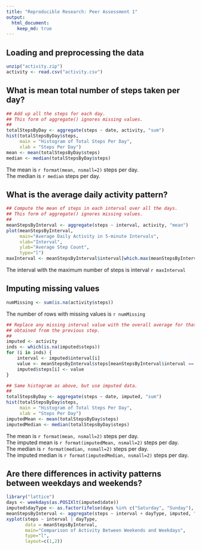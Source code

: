 ```yaml
---
title: "Reproducible Research: Peer Assessment 1"
output: 
  html_document:
    keep_md: true
---
```



## Loading and preprocessing the data
```r
unzip("activity.zip")
activity <- read.csv("activity.csv")
```

## What is mean total number of steps taken per day?
```r
## Add up all the steps for each day.
## This form of aggregate() ignores missing values.
##
totalStepsByDay <- aggregate(steps ~ date, activity, "sum")
hist(totalStepsByDay$steps, 
     main = "Histogram of Total Steps Per Day",
     xlab = "Steps Per Day")
mean <- mean(totalStepsByDay$steps)
median <- median(totalStepsByDay$steps)
```
The mean is `r format(mean, nsmall=2)` steps per day.  
The median is `r median` steps per day.

## What is the average daily activity pattern?
```r
## Compute the mean of steps in each interval over all the days.
## This form of aggregate() ignores missing values.
##
meanStepsByInterval <- aggregate(steps ~ interval, activity, "mean")
plot(meanStepsByInterval,
     main="Average Daily Activity in 5-minute Intervals",
     xlab="Interval",
     ylab="Average Step Count",
     type="l")
maxInterval <- meanStepsByInterval$interval[which.max(meanStepsByInterval$steps)]
```
The interval with the maximum number of steps is interval `r maxInterval`


## Imputing missing values
```r
numMissing <- sum(is.na(activity$steps))
```
The number of rows with missing values is `r numMissing`
```r
## Replace any missing interval value with the overall average for that interval
## obtained from the previous step.
##
imputed <- activity
inds <- which(is.na(imputed$steps))
for (i in inds) {
    interval <- imputed$interval[i]
    value <- meanStepsByInterval$steps[meanStepsByInterval$interval == interval]
    imputed$steps[i] <- value
}

## Same histogram as above, but use imputed data.
##
totalStepsByDay <- aggregate(steps ~ date, imputed, "sum")
hist(totalStepsByDay$steps, 
     main = "Histogram of Total Steps Per Day",
     xlab = "Steps Per Day")
imputedMean <- mean(totalStepsByDay$steps)
imputedMedian <- median(totalStepsByDay$steps)
```
The mean is `r format(mean, nsmall=2)` steps per day.  
The imputed mean is `r format(imputedMean, nsmall=2)` steps per day.  
The median is `r format(median, nsmall=2)` steps per day.  
The imputed median is `r format(imputedMedian, nsmall=2)` steps per day.

## Are there differences in activity patterns between weekdays and weekends?
```r
library("lattice")
days <- weekdays(as.POSIXlt(imputed$date))
imputed$dayType <- as.factor(ifelse(days %in% c("Saturday", "Sunday"), "weekend", "weekday"))
meanStepsByInterval <- aggregate(steps ~ interval + dayType, imputed, "mean")
xyplot(steps ~ interval | dayType,
       data = meanStepsByInterval,
       main="Comparison of Activity Between Weekends and Weekdays",
       type="l",
       layout=c(1,2))
```
